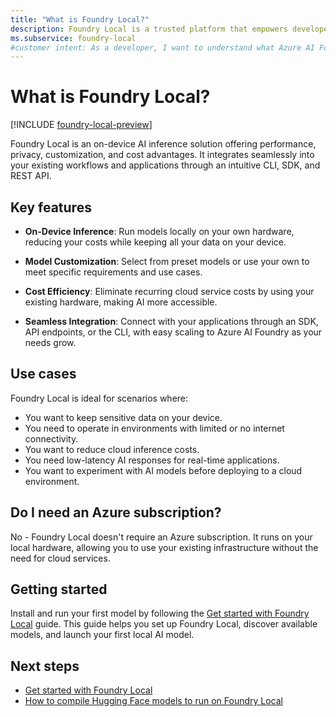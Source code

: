 ```yaml
---
title: "What is Foundry Local?"
description: Foundry Local is a trusted platform that empowers developers to drive innovation and shape the future with AI in a safe, secure, and responsible way on their devices.
ms.subservice: foundry-local
#customer intent: As a developer, I want to understand what Azure AI Foundry Local is so that I can use it to build AI applications.
---
```


# What is Foundry Local?

[!INCLUDE [foundry-local-preview](./includes/foundry-local-preview)]

Foundry Local is an on-device AI inference solution offering performance, privacy, customization, and cost advantages. It integrates seamlessly into your existing workflows and applications through an intuitive CLI, SDK, and REST API.

## Key features

- **On-Device Inference**: Run models locally on your own hardware, reducing your costs while keeping all your data on your device.

- **Model Customization**: Select from preset models or use your own to meet specific requirements and use cases.

- **Cost Efficiency**: Eliminate recurring cloud service costs by using your existing hardware, making AI more accessible.

- **Seamless Integration**: Connect with your applications through an SDK, API endpoints, or the CLI, with easy scaling to Azure AI Foundry as your needs grow.

## Use cases

Foundry Local is ideal for scenarios where:

- You want to keep sensitive data on your device.
- You need to operate in environments with limited or no internet connectivity.
- You want to reduce cloud inference costs.
- You need low-latency AI responses for real-time applications.
- You want to experiment with AI models before deploying to a cloud environment.

## Do I need an Azure subscription?

No - Foundry Local doesn't require an Azure subscription. It runs on your local hardware, allowing you to use your existing infrastructure without the need for cloud services.

## Getting started

Install and run your first model by following the [Get started with Foundry Local](get-started) guide. This guide helps you set up Foundry Local, discover available models, and launch your first local AI model.

## Next steps

- [Get started with Foundry Local](get-started)
- [How to compile Hugging Face models to run on Foundry Local](how-to/how-to-compile-hugging-face-models)
